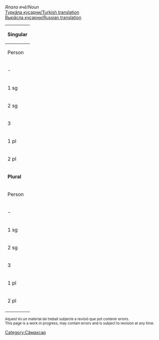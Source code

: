 

''Япала ячӗ''/''Noun''<br/>
[http://ilazki.thinkgeek.co.uk/~spectre/txuvaix/cv-tr/index.php?q=класс Туркӑла куҫарни/Turkish translation]<br/>
[http://samah.chv.su/cgi-bin/s.cgi?a=s&word=класс Вырӑсла куҫарни/Russian translation]

{|class=wikitable
|-
!colspan=9|'''Singular'''
|-
!  Person  !!  Tеп<br/>Absolutive<br>''Мӗн?''  !!  Камӑнлӑх<br/>Genitive<br>''Мӗнӗн?''  !!  Пару<br/>Dative<br>''Мӗне?''  !!  Вырӑн<br/>Locative<br>''Мӗнре?''  !!  Туху<br/>Ablative<br>''Мӗнрен?''  !!  Пӗрлелӗх<br/>Instrumental<br>''Мӗнпе?''  !!  Ҫуклӑх<br/>Privative<br>''Мӗнсӗр?''  !!  Пирке<br/>Final<br>''Мӗншӗн?''
|-
| - || металл || метал·ӑн || метал·а || метал·ра || метал·ран || метал·па || метал·сӑр || метал·шӑн
|-
| 1 sg || метал·ӑм || метал·ӑм·ӑн || метал·ӑм·а || метал·ӑм·ра || метал·ӑм·ран || метал·ӑм·па || метал·ӑм·сӑр || метал·ӑм·шӑн 
|-
| 2 sg || метал·у || метал·у·н || метал·н·а || метал·у·н·та || метал·у·н·тан || метал·у·па || метал·у·сӑр || метал·у·шӑн 
|-
| 3 || метал·ӗ || метал·ӗ·н || метал··не || метал·ӗ·нче || метал·ӗ·нчен || метал·ӗ·пе || метал·ӗ·сӗр || метал·ӗ·шӗн 
|-
| 1 pl || метал·ӑм·ӑр || метал·ӑм·ӑр·ӑн || метал·ӑм·ӑр·а || метал·ӑм·ӑр·та || метал·ӑм·ӑр·тан || метал·ӑм·ӑр·па || метал·ӑм·ӑр·сӑр || метал·ӑм·ӑр·шӑн 
|-
| 2 pl || метал·ӑр || метал·ӑр·ӑн || метал·ӑр·а || метал·ӑр·та || метал·ӑр·тан || метал·ӑр·па || метал·ӑр·сӑр || метал·ӑр·шӑн 
|-
!colspan=9|'''Plural'''
|-
!  Person  !!  Tеп<br/>Absolutive<br>''Мӗн?''  !!  Камӑнлӑх<br/>Genitive<br>''Мӗнӗн?''  !!  Пару<br/>Dative<br>''Мӗне?''  !!  Вырӑн<br/>Locative<br>''Мӗнре?''  !!  Туху<br/>Ablative<br>''Мӗнрен?''  !!  Пӗрлелӗх<br/>Instrumental<br>''Мӗнпе?''  !!  Ҫуклӑх<br/>Privative<br>''Мӗнсӗр?''  !!  Пирке<br/>Final<br>''Мӗншӗн?''
|-
| - || метал·сем || метал·се·н || метал·сен·е || метал·сен·че || метал·сен·чен || метал·сем·пе || метал·сем·сӗр || метал·сем·шӗн
|-
| 1 sg || метал·ӑм·сем || метал·ӑм·се·н || метал·ӑм·сен·е || метал·ӑм·сен·че || метал·ӑм·сен·чен || метал·ӑм·сем·пе || метал·ӑм·сем·сӗр || метал·ӑм·сем·шӗн 
|-
| 2 sg || метал·у·сем || метал·у·се·н || метал·у·сен·е || метал·у·сен·че || метал·у·сен·чен || метал·у·сем·пе || метал·у·сем·сӗр || метал·у·сем·шӗн 
|-
| 3 || метал·ӗ·сем || метал·ӗ·се·н || метал·ӗ·сен·е || метал·ӗ·сен·че || метал·ӗ·сен·чен || метал·ӗ·сем·пе || метал·ӗ·сем·сӗр || метал·ӗ·сем·шӗн 
|-
| 1 pl || метал·ӑм·ӑр·сем || метал·ӑм·ӑр·се·н || метал·ӑм·ӑр·сен·е || метал·ӑм·ӑр·сен·че || метал·ӑм·ӑр·сен·чен || метал·ӑм·ӑр·сем·пе || метал·ӑм·ӑр·сем·сӗр || метал·ӑм·ӑр·сем·шӗн 
|-
| 2 pl || метал·ӑр·сем || метал·ӑр·се·н || метал·ӑр·сен·е || метал·ӑр·сен·че || метал·ӑр·сен·чен || метал·ӑр·сем·пе || метал·ӑр·сем·сӗр || метал·ӑр·сем·шӗн 
|-
|}

<small>
Aquest és un material de treball subjecte a revisió que pot contenir errors.<br/>
This page is a work in progress, may contain errors and is subject to revision at any time. 
</small>

[[Category:Сӑмахсар]]